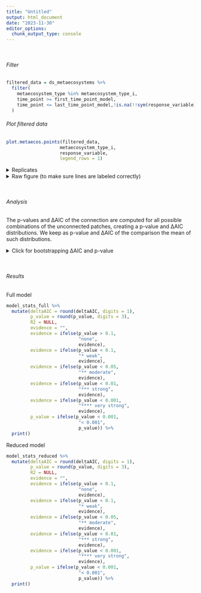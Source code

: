 ```yaml
---
title: "Untitled"
output: html_document
date: "2023-11-30"
editor_options: 
  chunk_output_type: console
---
```


 <br>

###### Filter

```r
filtered_data = ds_metaecosystems %>%
  filter(
    metaecosystem_type %in% metaecosystem_type_i,
    time_point >= first_time_point_model,
    time_point <= last_time_point_model,!is.na(!!sym(response_variable))
  )
```

###### Plot filtered data

```r
plot.metaecos.points(filtered_data,
                    metaecosystem_type_i,
                    response_variable,
                    legend_rows = 1)
```

<details>

<summary>Replicates</summary>

```r
plot.metaecos.replicates(filtered_data,
                           metaecosystem_type_i,
                           response_variable)
```

</details>

<details>

<summary>Raw figure (to make sure lines are labeled correctly)</summary>

```r
```

</details>

 <br>

###### Analysis

The p-values and ΔAIC of the connection are computed for all possible combinations of the unconnected patches, creating a p-value and ΔAIC distributions. We keep as p-value and ΔAIC of the comparison the mean of such distributions.

<details>

<summary>Click for bootstrapping ΔAIC and p-value</summary>

 <br>

If you see "*Warning in (function (iprint = 0L, maxfun = 10000L, FtolAbs = 1e-05, FtolRel = \## 1e-15, : unused control arguments ignored*", Ignore it. It just means that you didn't pass the control argument to the Nelder_Mead optimiser, so it uses the default.

```r

# Compute stats for all patch combinations 

unconnected_combinations_sets_filtered =  unconnected_combinations_sets %>%
  filter(metaecosystem_type %in% metaecosystem_type_i)

n_sets = unconnected_combinations_sets_filtered %>%
  pull(set) %>%
  max()

iterated_results_table = data.frame(
  Response = as.character(NA),
  Levels = as.character(NA),
  ΔAIC_full = NA,
  p_full = NA,
  ΔR2_full = NA,
  ΔAIC_reduced = NA,
  p_reduced = NA,
  ΔR2_reduced = NA,
  combination_set = NA
) %>%
  slice(-1)

for (set_i in 1 : n_sets) {
  
  system_nrs_in_set_i = unconnected_combinations_sets_filtered %>%
    filter(
      metaecosystem_type %in% metaecosystem_type_i,
      connection == "unconnected",
      set == set_i
    ) %>%
    pull(system_nr)
  
  filtered_data = ds_metaecosystems %>%
    filter(
      time_point >= first_time_point_model,
      time_point <= last_time_point_model,
      metaecosystem_type %in% metaecosystem_type_i,
      connection == "connected" |
        (connection == "unconnected" & system_nr %in% system_nrs_in_set_i)
    )
  
  null_model = lmer(
    get(response_variable) ~
      day +
      (day | system_nr),
    data = filtered_data,
    REML = FALSE,
    control = lmerControl(optimizer = optimizer_input,
                          optCtrl = list(method = method_input))
  )
  
  full_model = lmer(
    get(response_variable) ~
      day +
      connection +
      connection:day +
      (day | system_nr),
    data = filtered_data,
    REML = FALSE,
    control = lmerControl(optimizer = optimizer_input,
                          optCtrl = list(method = method_input))
  )
  
  model_stats_full = compute.model.stats(full_model,
                                         null_model,
                                         "mixed_model")
  
  reduced_model = lmer(
    get(response_variable) ~
      day +
      connection +
      (day | system_nr),
    data = filtered_data,
    REML = FALSE,
    control = lmerControl(optimizer = optimizer_input,
                          optCtrl = list(method = method_input))
  )
  
  model_stats_reduced = compute.model.stats(reduced_model,
                                          null_model,
                                          "mixed_model")
  
  # Here I want to fill 
  
  iterated_results_table = fill.iterated.results.table(
    iterated_results_table = iterated_results_table,
    response_variable = response_variable,
    patch_or_metaecosystem_type_i = metaecosystem_type_i,
    model_stats_full = model_stats_full,
    model_stats_reduced = model_stats_reduced
  )
  
  iterated_results_table$set[nrow(iterated_results_table)] = set_i
  iterated_results_table$system_nr_unconnected_systems[nrow(iterated_results_table)] = paste(system_nrs_in_set_i, collapse = " ")
}
```

Full model

```r
hist(iterated_results_table$ΔAIC_full, main = "Distribution of ΔAIC of the full model.") 
hist(iterated_results_table$p_full, main = "Distribution of p-values of the full model.")

model_stats_full = data.frame(
  deltaAIC = mean(iterated_results_table$ΔAIC_full),
  p_value = mean(iterated_results_table$p_full),
  R2 = NA
)
```

Reduced model

```r
hist(iterated_results_table$ΔAIC_reduced, main = "Distribution of ΔAIC of the reduced model.") 
hist(iterated_results_table$p_reduced, main = "Distribution of p-values of the reduced model.")

model_stats_reduced = data.frame(
  deltaAIC = mean(iterated_results_table$ΔAIC_reduced),
  p_value = mean(iterated_results_table$p_reduced),
  R2 = NA
)
```

</details>

 <br>

###### Results

Full model

```r
model_stats_full %>%
  mutate(deltaAIC = round(deltaAIC, digits = 1),
         p_value = round(p_value, digits = 3),
         R2 = NULL,
         evidence = "",
         evidence = ifelse(p_value > 0.1, 
                           "none",
                           evidence),
         evidence = ifelse(p_value < 0.1, 
                           "* weak",
                           evidence),
         evidence = ifelse(p_value < 0.05, 
                           "** moderate",
                           evidence),
         evidence = ifelse(p_value < 0.01, 
                           "*** strong",
                           evidence),
         evidence = ifelse(p_value < 0.001, 
                           "**** very strong",
                           evidence),
         p_value = ifelse(p_value < 0.001,
                           "< 0.001",
                           p_value)) %>%
  print()
```

Reduced model

```r
model_stats_reduced %>%
  mutate(deltaAIC = round(deltaAIC, digits = 1),
         p_value = round(p_value, digits = 3),
         R2 = NULL,
         evidence = "",
         evidence = ifelse(p_value > 0.1, 
                           "none",
                           evidence),
         evidence = ifelse(p_value < 0.1, 
                           "* weak",
                           evidence),
         evidence = ifelse(p_value < 0.05, 
                           "** moderate",
                           evidence),
         evidence = ifelse(p_value < 0.01, 
                           "*** strong",
                           evidence),
         evidence = ifelse(p_value < 0.001, 
                           "**** very strong",
                           evidence),
         p_value = ifelse(p_value < 0.001,
                           "< 0.001",
                           p_value)) %>%
  print()
```
